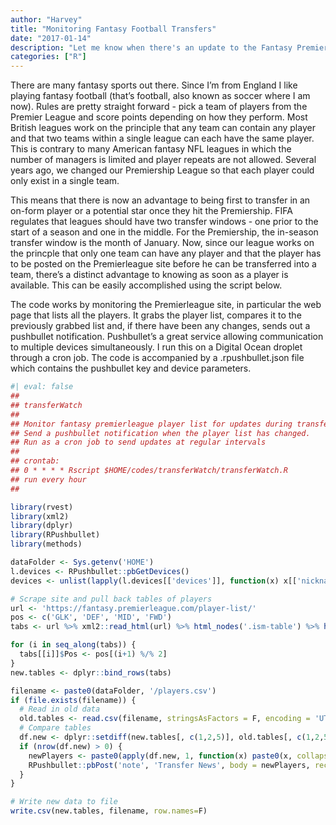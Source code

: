 ```yaml
---
author: "Harvey"
title: "Monitoring Fantasy Football Transfers"
date: "2017-01-14"
description: "Let me know when there's an update to the Fantasy Premierleague Player List"
categories: ["R"]
---
```


There are many fantasy sports out there.  Since I'm from England I like playing fantasy football (that's football, also known as soccer where I am now).  Rules are pretty straight forward - pick a team of players from the Premier League and score points depending on how they perform.  Most British leagues work on the principle that any team can contain any player and that two teams within a single league can each have the same player.  This is contrary to many American fantasy NFL leagues in which the number of managers is limited and player repeats are not allowed.  Several years ago, we changed our Premiership League so that each player could only exist in a single team.  

This means that there is now an advantage to being first to transfer in an on-form player or a potential star once they hit the Premiership.  FIFA regulates that leagues should have two transfer windows - one prior to the start of a season and one in the middle.  For the Premiership, the in-season transfer window is the month of January.  Now, since our league works on the princple that only one team can have any player and that the player has to be posted on the Premierleague site before he can be transferred into a team, there's a distinct advantage to knowing as soon as a player is available.  This can be easily accomplished using the script below.  

The code works by monitoring the Premierleague site, in particular the web page that lists all the players.  It grabs the player list, compares it to the previously grabbed list and, if there have been any changes, sends out a pushbullet notification.  Pushbullet's a great service allowing communication to multiple devices simultaneously.  I run this on a Digital Ocean droplet through a cron job.  The code is accompanied by a .rpushbullet.json file which contains the pushbullet key and device parameters.  

```r
#| eval: false
##
## transferWatch
##
## Monitor fantasy premierleague player list for updates during transfer window.
## Send a pushbullet notification when the player list has changed.
## Run as a cron job to send updates at regular intervals
##
## crontab:
## 0 * * * * Rscript $HOME/codes/transferWatch/transferWatch.R
## run every hour
##

library(rvest)
library(xml2)
library(dplyr)
library(RPushbullet)
library(methods)

dataFolder <- Sys.getenv('HOME')
l.devices <- RPushbullet::pbGetDevices()
devices <- unlist(lapply(l.devices[['devices']], function(x) x[['nickname']]))

# Scrape site and pull back tables of players
url <- 'https://fantasy.premierleague.com/player-list/'
pos <- c('GLK', 'DEF', 'MID', 'FWD')
tabs <- url %>% xml2::read_html(url) %>% html_nodes('.ism-table') %>% html_table()

for (i in seq_along(tabs)) {
  tabs[[i]]$Pos <- pos[(i+1) %/% 2]
}
new.tables <- dplyr::bind_rows(tabs)

filename <- paste0(dataFolder, '/players.csv')
if (file.exists(filename)) {
  # Read in old data
  old.tables <- read.csv(filename, stringsAsFactors = F, encoding = 'UTF-8')
  # Compare tables
  df.new <- dplyr::setdiff(new.tables[, c(1,2,5)], old.tables[, c(1,2,5)])
  if (nrow(df.new) > 0) {
    newPlayers <- paste0(apply(df.new, 1, function(x) paste0(x, collapse = ', ')), collapse='\n')
    RPushbullet::pbPost('note', 'Transfer News', body = newPlayers, recipients = devices)
  }
} 

# Write new data to file
write.csv(new.tables, filename, row.names=F)
```
